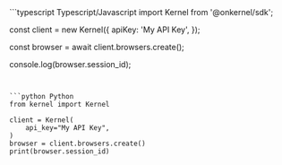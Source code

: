 <CodeGroup>
```typescript Typescript/Javascript
import Kernel from '@onkernel/sdk';

const client = new Kernel({
  apiKey: 'My API Key',
});

const browser = await client.browsers.create();

console.log(browser.session_id);
```


```python Python
from kernel import Kernel

client = Kernel(
    api_key="My API Key",
)
browser = client.browsers.create()
print(browser.session_id)
```
</CodeGroup>
